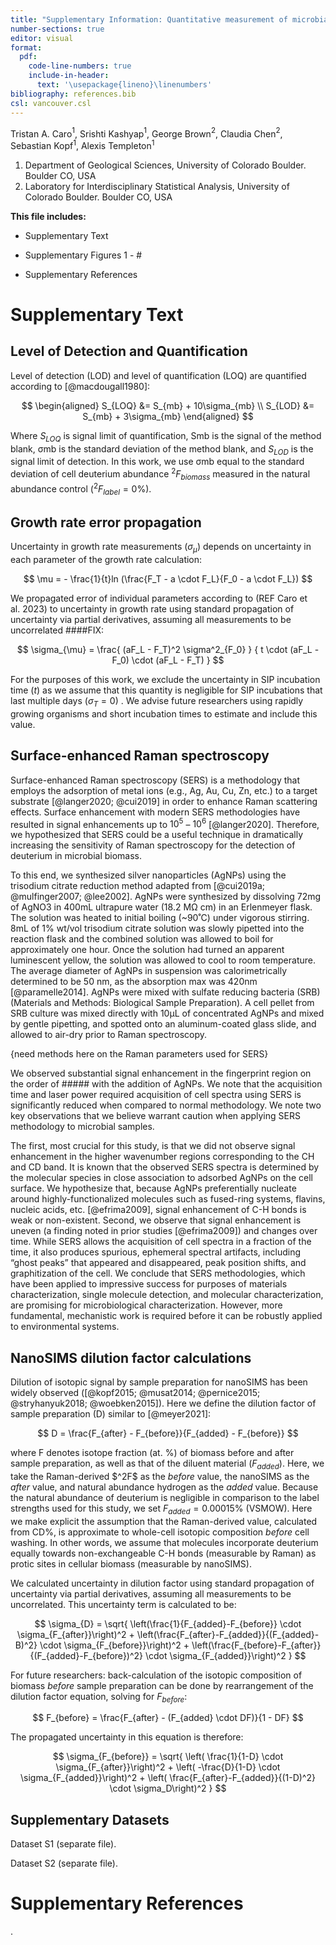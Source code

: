 ```yaml
---
title: "Supplementary Information: Quantitative measurement of microbial growth with Raman microspectroscopy"
number-sections: true
editor: visual
format:
  pdf:
    code-line-numbers: true
    include-in-header: 
      text: '\usepackage{lineno}\linenumbers'
bibliography: references.bib
csl: vancouver.csl
---
```


Tristan A. Caro$^1$, Srishti Kashyap$^1$, George Brown$^2$, Claudia Chen$^2$, Sebastian Kopf$^1$, Alexis Templeton$^1$

1.  Department of Geological Sciences, University of Colorado Boulder. Boulder CO, USA
2.  Laboratory for Interdisciplinary Statistical Analysis, University of Colorado Boulder. Boulder CO, USA

**This file includes:**

-   Supplementary Text

-   Supplementary Figures 1 - \#

-   Supplementary References

# Supplementary Text

## Level of Detection and Quantification

Level of detection (LOD) and level of quantification (LOQ) are quantified according to [@macdougall1980]:

$$
\begin{aligned}
S_{LOQ} &= S_{mb} + 10\sigma_{mb} \\
S_{LOD} &= S_{mb} + 3\sigma_{mb}
\end{aligned}
$$

Where $S_{LOQ}$ is signal limit of quantification, Smb is the signal of the method blank, σmb is the standard deviation of the method blank, and $S_{LOD}$ is the signal limit of detection. In this work, we use σmb equal to the standard deviation of cell deuterium abundance $^2F_{biomass}$ measured in the natural abundance control ($^2F_{label} = 0\%$).

## Growth rate error propagation

Uncertainty in growth rate measurements ($\sigma_{\mu}$) depends on uncertainty in each parameter of the growth rate calculation:

$$
\mu = - \frac{1}{t}ln (\frac{F_T - a \cdot F_L}{F_0 - a \cdot F_L})
$$

We propagated error of individual parameters according to (REF Caro et al. 2023) to uncertainty in growth rate using standard propagation of uncertainty via partial derivatives, assuming all measurements to be uncorrelated ####FIX:

$$
\sigma_{\mu} = \frac{
(aF_L - F_T)^2 \sigma^2_{F_0}
}
{
t \cdot (aF_L - F_0) \cdot (aF_L - F_T)
}
$$

For the purposes of this work, we exclude the uncertainty in SIP incubation time ($t$) as we assume that this quantity is negligible for SIP incubations that last multiple days ($\sigma_T = 0$) . We advise future researchers using rapidly growing organisms and short incubation times to estimate and include this value.

## Surface-enhanced Raman spectroscopy

Surface-enhanced Raman spectroscopy (SERS) is a methodology that employs the adsorption of metal ions (e.g., Ag, Au, Cu, Zn, etc.) to a target substrate [@langer2020; @cui2019] in order to enhance Raman scattering effects. Surface enhancement with modern SERS methodologies have resulted in signal enhancements up to $10^5$ -- $10^6$ [@langer2020]. Therefore, we hypothesized that SERS could be a useful technique in dramatically increasing the sensitivity of Raman spectroscopy for the detection of deuterium in microbial biomass.

To this end, we synthesized silver nanoparticles (AgNPs) using the trisodium citrate reduction method adapted from [@cui2019a; @mulfinger2007; @lee2002]. AgNPs were synthesized by dissolving 72mg of AgNO3 in 400mL ultrapure water (18.2 MΩ cm) in an Erlenmeyer flask. The solution was heated to initial boiling (\~90˚C) under vigorous stirring. 8mL of 1% wt/vol trisodium citrate solution was slowly pipetted into the reaction flask and the combined solution was allowed to boil for approximately one hour. Once the solution had turned an apparent luminescent yellow, the solution was allowed to cool to room temperature. The average diameter of AgNPs in suspension was calorimetrically determined to be 50 nm, as the absorption max was 420nm [@paramelle2014]. AgNPs were mixed with sulfate reducing bacteria (SRB) (Materials and Methods: Biological Sample Preparation). A cell pellet from SRB culture was mixed directly with 10µL of concentrated AgNPs and mixed by gentle pipetting, and spotted onto an aluminum-coated glass slide, and allowed to air-dry prior to Raman spectroscopy.

{need methods here on the Raman parameters used for SERS}

We observed substantial signal enhancement in the fingerprint region on the order of \##### with the addition of AgNPs. We note that the acquisition time and laser power required acquisition of cell spectra using SERS is significantly reduced when compared to normal methodology. We note two key observations that we believe warrant caution when applying SERS methodology to microbial samples.

The first, most crucial for this study, is that we did not observe signal enhancement in the higher wavenumber regions corresponding to the CH and CD band. It is known that the observed SERS spectra is determined by the molecular species in close association to adsorbed AgNPs on the cell surface. We hypothesize that, because AgNPs preferentially nucleate around highly-functionalized molecules such as fused-ring systems, flavins, nucleic acids, etc. [@efrima2009], signal enhancement of C-H bonds is weak or non-existent. Second, we observe that signal enhancement is uneven (a finding noted in prior studies [@efrima2009]) and changes over time. While SERS allows the acquisition of cell spectra in a fraction of the time, it also produces spurious, ephemeral spectral artifacts, including "ghost peaks" that appeared and disappeared, peak position shifts, and graphitization of the cell. We conclude that SERS methodologies, which have been applied to impressive success for purposes of materials characterization, single molecule detection, and molecular characterization, are promising for microbiological characterization. However, more fundamental, mechanistic work is required before it can be robustly applied to environmental systems.

## NanoSIMS dilution factor calculations

Dilution of isotopic signal by sample preparation for nanoSIMS has been widely observed ([@kopf2015; @musat2014; @pernice2015; @stryhanyuk2018; @woebken2015]). Here we define the dilution factor of sample preparation (D) similar to [@meyer2021]:

$$
D = \frac{F_{after} - F_{before}}{F_{added} - F_{before}}
$$

where F denotes isotope fraction (at. %) of biomass before and after sample preparation, as well as that of the diluent material ($F_{added}$). Here, we take the Raman-derived \$\^2F\$ as the *before* value, the nanoSIMS as the *after* value, and natural abundance hydrogen as the *added* value. Because the natural abundance of deuterium is negligible in comparison to the label strengths used for this study, we set $F_{added} =  0.00015 \%$ (VSMOW). Here we make explicit the assumption that the Raman-derived value, calculated from CD%, is approximate to whole-cell isotopic composition *before* cell washing. In other words, we assume that molecules incorporate deuterium equally towards non-exchangeable C-H bonds (measurable by Raman) as protic sites in cellular biomass (measurable by nanoSIMS).

We calculated uncertainty in dilution factor using standard propagation of uncertainty via partial derivatives, assuming all measurements to be uncorrelated. This uncertainty term is calculated to be:

$$
\sigma_{D} = \sqrt{
\left(\frac{1}{F_{added}-F_{before}} \cdot \sigma_{F_{after}}\right)^2 +
\left(\frac{F_{after}-F_{added}}{(F_{added}-B)^2} \cdot \sigma_{F_{before}}\right)^2 +
\left(\frac{F_{before}-F_{after}}{(F_{added}-F_{before})^2} \cdot \sigma_{F_{added}}\right)^2
}
$$

For future researchers: back-calculation of the isotopic composition of biomass *before* sample preparation can be done by rearrangement of the dilution factor equation, solving for $F_{before}$:

$$
F_{before} = \frac{F_{after} - (F_{added} \cdot DF)}{1 - DF}
$$

The propagated uncertainty in this equation is therefore:

$$
\sigma_{F_{before}} = \sqrt{
\left( \frac{1}{1-D} \cdot \sigma_{F_{after}}\right)^2 +
\left( -\frac{D}{1-D} \cdot \sigma_{F_{added}}\right)^2 +
\left( \frac{F_{after}-F_{added}}{(1-D)^2} \cdot \sigma_D\right)^2
} 
$$

## Supplementary Datasets

Dataset S1 (separate file).

Dataset S2 (separate file).

# Supplementary References

.
